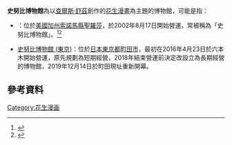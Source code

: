 {{Disambig}}

'''史努比博物館'''為以[[查爾斯·舒茲|查爾斯·舒茲]]創作的[[花生漫畫|花生漫畫]]為主題的博物館，可能是指：
* {{tsl|en|Charles M. Schulz Museum and Research Center|查爾斯·舒茲博物館暨研究中心}}：位於[[美國|美國]][[加州|加州]][[索諾馬縣_(加利福尼亞州)|索諾馬縣]][[聖羅莎_(加利福尼亞州)|聖羅莎]]，於2002年8月17日開始營運，常被稱為「史努比博物館」。<ref>{{Cite news| url=http://news.ltn.com.tw/news/life/breakingnews/1393545| title=粉絲快來！ 史努比博物館首間海外分館明年東京開幕| date=2015-07-28| newspaper=自由時報| accessdate=2016-08-05| archive-date=2018-12-17| archive-url=https://web.archive.org/web/20181217143327/http://news.ltn.com.tw/news/life/breakingnews/1393545| dead-url=no}}</ref><ref>{{Cite news| url=http://travel.ettoday.net/article/541632.htm| title=全球首間「史努比博物館」海外分館　2016年東京開幕| date=2015-07-28| work=ETtoday| accessdate=2016-08-05| archive-date=2018-08-03| archive-url=https://web.archive.org/web/20180803133956/https://travel.ettoday.net/article/541632.htm| dead-url=no}}</ref>
* [[史努比博物館_(東京)|史努比博物館 (東京)]]：位於[[日本|日本]][[東京都|東京都]][[町田市|町田市]]{{Tsl|ja|南町田グランベリーパーク|南町田Grandberry Park}}，最初在2016年4月23日於六本木開始營運，原先規劃為短期經營，2018年結束營運前決定改設立為長期經營的博物館，2019年12月14日於町田現址重新開幕。

== 參考資料 ==
{{reflist}}

[[Category:花生漫画|Category:花生漫画]]